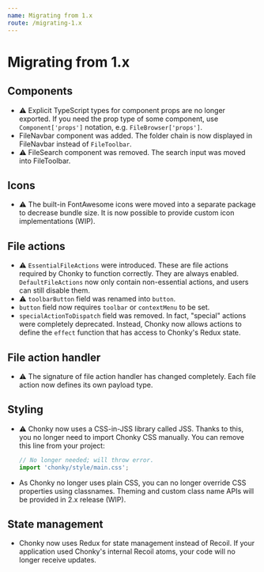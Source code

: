 ```yaml
---
name: Migrating from 1.x
route: /migrating-1.x
---
```


# Migrating from 1.x

## Components

-   ⚠️ Explicit TypeScript types for component props are no longer exported. If you
    need the prop type of some component, use `Component['props']` notation, e.g.
    `FileBrowser['props']`.
-   FileNavbar component was added. The folder chain is now displayed in FileNavbar
    instead of `FileToolbar`.
-   ⚠️ FileSearch component was removed. The search input was moved into FileToolbar.

## Icons

-   ⚠️ The built-in FontAwesome icons were moved into a separate package to decrease
    bundle size. It is now possible to provide custom icon implementations (WIP).

## File actions

-   ⚠️ `EssentialFileActions` were introduced. These are file actions required by Chonky
    to function correctly. They are always enabled. `DefaultFileActions` now only
    contain non-essential actions, and users can still disable them.
-   ⚠️ `toolbarButton` field was renamed into `button`.
-   `button` field now requires `toolbar` or `contextMenu` to be set.
-   `specialActionToDispatch` field was removed. In fact, "special" actions were
    completely deprecated. Instead, Chonky now allows actions to define the `effect`
    function that has access to Chonky's Redux state.

## File action handler

-   ⚠️ The signature of file action handler has changed completely. Each file action
    now defines its own payload type.

## Styling

-   ⚠️ Chonky now uses a CSS-in-JSS library called JSS. Thanks to this, you no longer
    need to import Chonky CSS manually. You can remove this line from your project:
    ```js
    // No longer needed; will throw error.
    import 'chonky/style/main.css';
    ```
-   As Chonky no longer uses plain CSS, you can no longer override CSS properties using
    classnames. Theming and custom class name APIs will be provided in 2.x release
    (WIP).

## State management

-   Chonky now uses Redux for state management instead of Recoil. If your application
    used Chonky's internal Recoil atoms, your code will no longer receive updates.
